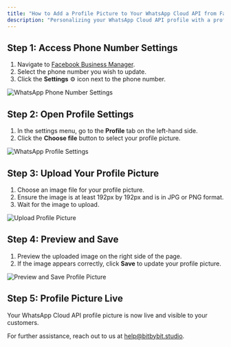 ```yaml
---
title: "How to Add a Profile Picture to Your WhatsApp Cloud API from Facebook"
description: "Personalizing your WhatsApp Cloud API profile with a profile picture enhances your brand's identity and builds trust with customers. Follow these steps to upload your profile picture via Facebook Business Manager."
---
```



## Step 1: Access Phone Number Settings

1. Navigate to [Facebook Business Manager](https://business.facebook.com/wa/manage/phone-numbers/).
2. Select the phone number you wish to update.
3. Click the **Settings** ⚙️ icon next to the phone number.

<img
  src="/images/whatsapp-phone-number-settings.png"
  alt="WhatsApp Phone Number Settings"
  className="rounded-lg"
/>

## Step 2: Open Profile Settings

1. In the settings menu, go to the **Profile** tab on the left-hand side.
2. Click the **Choose file** button to select your profile picture.

<img
  src="/images/whatsapp-profile-settings.png"
  alt="WhatsApp Profile Settings"
  className="rounded-lg"
/>

## Step 3: Upload Your Profile Picture

1. Choose an image file for your profile picture.
2. Ensure the image is at least 192px by 192px and is in JPG or PNG format.
3. Wait for the image to upload.

<img
  src="/images/upload-profile-picture.png"
  alt="Upload Profile Picture"
  className="rounded-lg"
/>

## Step 4: Preview and Save

1. Preview the uploaded image on the right side of the page.
2. If the image appears correctly, click **Save** to update your profile picture.

<img
  src="/images/preview-and-save.png"
  alt="Preview and Save Profile Picture"
  className="rounded-lg"
/>

## Step 5: Profile Picture Live

Your WhatsApp Cloud API profile picture is now live and visible to your customers.

For further assistance, reach out to us at [help@bitbybit.studio](mailto:help@bitbybit.studio).
